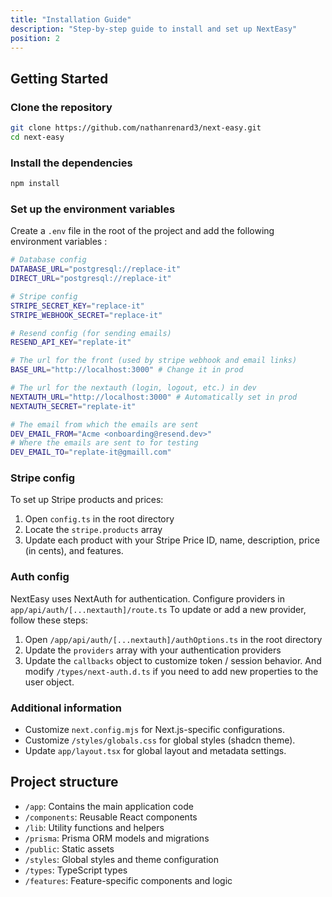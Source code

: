 ```yaml
---
title: "Installation Guide"
description: "Step-by-step guide to install and set up NextEasy"
position: 2
---
```


## Getting Started

### Clone the repository

```bash
git clone https://github.com/nathanrenard3/next-easy.git
cd next-easy
```

### Install the dependencies

```bash
npm install
```

### Set up the environment variables

Create a `.env` file in the root of the project and add the following environment variables :

```bash
# Database config
DATABASE_URL="postgresql://replace-it"
DIRECT_URL="postgresql://replace-it"

# Stripe config
STRIPE_SECRET_KEY="replace-it"
STRIPE_WEBHOOK_SECRET="replace-it"

# Resend config (for sending emails)
RESEND_API_KEY="replate-it"

# The url for the front (used by stripe webhook and email links)
BASE_URL="http://localhost:3000" # Change it in prod

# The url for the nextauth (login, logout, etc.) in dev
NEXTAUTH_URL="http://localhost:3000" # Automatically set in prod
NEXTAUTH_SECRET="replate-it"

# The email from which the emails are sent
DEV_EMAIL_FROM="Acme <onboarding@resend.dev>"
# Where the emails are sent to for testing
DEV_EMAIL_TO="replate-it@gmaill.com"

```

### Stripe config

To set up Stripe products and prices:

1. Open `config.ts` in the root directory
2. Locate the `stripe.products` array
3. Update each product with your Stripe Price ID, name, description, price (in cents), and features.

### Auth config

NextEasy uses NextAuth for authentication. Configure providers in `app/api/auth/[...nextauth]/route.ts`
To update or add a new provider, follow these steps:

1. Open `/app/api/auth/[...nextauth]/authOptions.ts` in the root directory
2. Update the `providers` array with your authentication providers
3. Update the `callbacks` object to customize token / session behavior. And modify `/types/next-auth.d.ts` if you need to add new properties to the user object.

### Additional information

- Customize `next.config.mjs` for Next.js-specific configurations.
- Customize `/styles/globals.css` for global styles (shadcn theme).
- Update `app/layout.tsx` for global layout and metadata settings.

## Project structure

- `/app`: Contains the main application code
- `/components`: Reusable React components
- `/lib`: Utility functions and helpers
- `/prisma`: Prisma ORM models and migrations
- `/public`: Static assets
- `/styles`: Global styles and theme configuration
- `/types`: TypeScript types
- `/features`: Feature-specific components and logic
